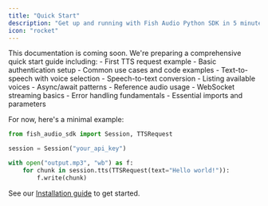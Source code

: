 ```yaml
---
title: "Quick Start"
description: "Get up and running with Fish Audio Python SDK in 5 minutes"
icon: "rocket"
---
```


<Note>
This documentation is coming soon. We're preparing a comprehensive quick start guide including:
- First TTS request example
- Basic authentication setup
- Common use cases and code examples
- Text-to-speech with voice selection
- Speech-to-text conversion
- Listing available voices
- Async/await patterns
- Reference audio usage
- WebSocket streaming basics
- Error handling fundamentals
- Essential imports and parameters
</Note>

For now, here's a minimal example:

```python
from fish_audio_sdk import Session, TTSRequest

session = Session("your_api_key")

with open("output.mp3", "wb") as f:
    for chunk in session.tts(TTSRequest(text="Hello world!")):
        f.write(chunk)
```

See our [Installation guide](/developer-platform/sdks/python/installation) to get started.